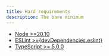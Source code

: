 ```yaml
---
title: Hard requirements
description: The bare minimum
---
```



- [Node >=20.10](https://nodejs.org)
- [ESLint >={devDependencies.eslint}](https://eslint.org)
- [TypeScript >= 5.0.0](https://www.typescriptlang.org)
